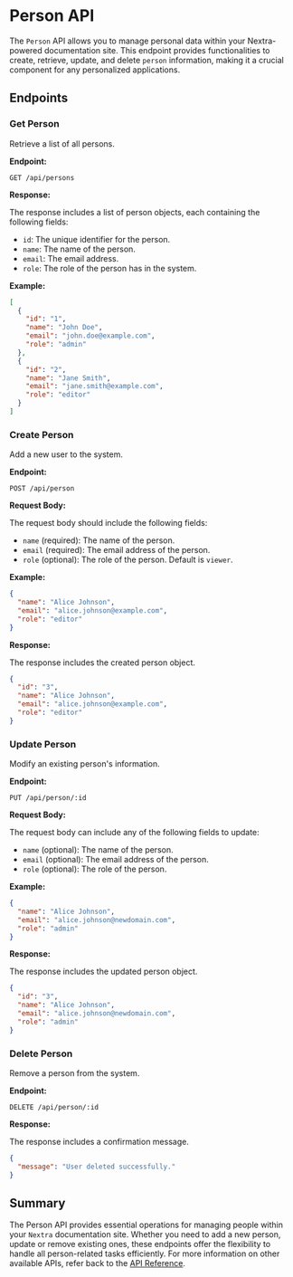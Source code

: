 # Person API

The `Person` API allows you to manage personal data 
within your Nextra-powered documentation site. 
This endpoint provides functionalities to create, retrieve, update, 
and delete `person` information, making it a crucial component 
for any personalized applications.

## Endpoints

### Get Person

Retrieve a list of all persons.

**Endpoint:**
```
GET /api/persons
```

**Response:**

The response includes a list of person objects, 
each containing the following fields:
- `id`: The unique identifier for the person.
- `name`: The name of the person.
- `email`: The email address.
- `role`: The role of the person has in the system.

**Example:**

```json
[
  {
    "id": "1",
    "name": "John Doe",
    "email": "john.doe@example.com",
    "role": "admin"
  },
  {
    "id": "2",
    "name": "Jane Smith",
    "email": "jane.smith@example.com",
    "role": "editor"
  }
]
```

### Create Person

Add a new user to the system.

**Endpoint:**
```
POST /api/person
```

**Request Body:**

The request body should include the following fields:
- `name` (required): The name of the person.
- `email` (required): The email address of the person.
- `role` (optional): The role of the person. Default is `viewer`.

**Example:**

```json
{
  "name": "Alice Johnson",
  "email": "alice.johnson@example.com",
  "role": "editor"
}
```

**Response:**

The response includes the created person object.

```json
{
  "id": "3",
  "name": "Alice Johnson",
  "email": "alice.johnson@example.com",
  "role": "editor"
}
```

### Update Person

Modify an existing person's information.

**Endpoint:**
```
PUT /api/person/:id
```

**Request Body:**

The request body can include any of the following fields to update:
- `name` (optional): The name of the person.
- `email` (optional): The email address of the person.
- `role` (optional): The role of the person.

**Example:**

```json
{
  "name": "Alice Johnson",
  "email": "alice.johnson@newdomain.com",
  "role": "admin"
}
```

**Response:**

The response includes the updated person object.

```json
{
  "id": "3",
  "name": "Alice Johnson",
  "email": "alice.johnson@newdomain.com",
  "role": "admin"
}
```

### Delete Person

Remove a person from the system.

**Endpoint:**
```
DELETE /api/person/:id
```

**Response:**

The response includes a confirmation message.

```json
{
  "message": "User deleted successfully."
}
```

## Summary

The Person API provides essential operations 
for managing people within your `Nextra` documentation site. 
Whether you need to add a new person, update or remove existing ones, 
these endpoints offer the flexibility 
to handle all person-related tasks efficiently. 
For more information on other available APIs, 
refer back to the [API Reference](index).
